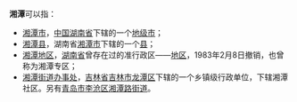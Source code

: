 '''湘潭'''可以指：
* [[湘潭市|湘潭市]]，[[中国|中国]][[湖南省|湖南省]]下辖的一个[[地级市|地级市]]；
* [[湘潭县|湘潭县]]，湖南省[[湘潭市|湘潭市]]下辖的一个[[县|县]]；
* [[湘潭地区|湘潭地区]]，[[湖南省|湖南省]]曾存在过的准行政区——[[地区|地区]]，1983年2月8日撤销，也曾称为湘潭专区；
* [[湘潭街道|湘潭街道办事处]]，[[吉林省|吉林省]][[吉林市|吉林市]][[龙潭区_(吉林市)|龙潭区]]下辖的一个乡镇级行政单位，下辖湘潭社区。另有[[青岛市|青岛市]][[李沧区|李沧区]][[湘潭路街道|湘潭路街道]]。
{{disambig|X|Cat=二字地名消歧义}}